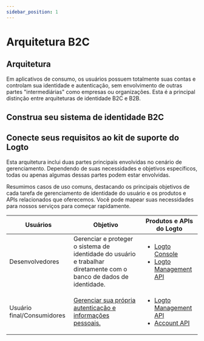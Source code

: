 ```yaml
---
sidebar_position: 1
---
```



# Arquitetura B2C

## Arquitetura

Em aplicativos de consumo, os usuários possuem totalmente suas contas e controlam sua identidade e autenticação, sem envolvimento de outras partes "intermediárias" como empresas ou organizações. Esta é a principal distinção entre arquiteturas de identidade B2C e B2B.

<ImageB2c width="100%" height="auto" />

## Construa seu sistema de identidade B2C

<GenericFeatures />

## Conecte seus requisitos ao kit de suporte do Logto

Esta arquitetura inclui duas partes principais envolvidas no cenário de gerenciamento. Dependendo de suas necessidades e objetivos específicos, todas ou apenas algumas dessas partes podem estar envolvidas.

Resumimos casos de uso comuns, destacando os principais objetivos de cada tarefa de gerenciamento de identidade do usuário e os produtos e APIs relacionados que oferecemos. Você pode mapear suas necessidades para nossos serviços para começar rapidamente.

| Usuários                   | Objetivo                                                                                                            | Produtos e APIs do Logto                                                                                                                                         |
| -------------------------- | ------------------------------------------------------------------------------------------------------------------- | ---------------------------------------------------------------------------------------------------------------------------------------------------------------- |
| Desenvolvedores            | Gerenciar e proteger o sistema de identidade do usuário e trabalhar diretamente com o banco de dados de identidade. | <ul><li>[Logto Console](https://cloud.logto.io)</li><li>[Logto Management API](https://openapi.logto.io/)</li></ul>                                              |
| Usuário final/Consumidores | [Gerenciar sua própria autenticação e informações pessoais.](/end-user-flows)                                       | <ul><li>[Logto Management API](https://openapi.logto.io/)</li><li>[Account API](https://openapi.logto.io/operation/operation-getaccountcentersettings)</li></ul> |

<RelatedResource />
